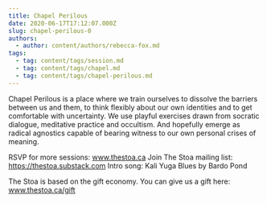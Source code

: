 ```yaml
---
title: Chapel Perilous
date: 2020-06-17T17:12:07.000Z
slug: chapel-perilous-0
authors:
  - author: content/authors/rebecca-fox.md
tags:
  - tag: content/tags/session.md
  - tag: content/tags/chapel.md
  - tag: content/tags/chapel-perilous.md
---
```


Chapel Perilous is a place where we train ourselves to dissolve the barriers between us and them, to think flexibly about our own identities and to get comfortable with uncertainty. We use playful exercises drawn from socratic dialogue, meditative practice and occultism. And hopefully emerge as radical agnostics capable of bearing witness to our own personal crises of meaning.

RSVP for more sessions: www.thestoa.ca
Join The Stoa mailing list: https://thestoa.substack.com
Intro song: Kali Yuga Blues by Bardo Pond

The Stoa is based on the gift economy. You can give us a gift here: www.thestoa.ca/gift
